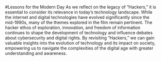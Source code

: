 #Lessons for the Modern Day
As we reflect on the legacy of "Hackers," it is essential to consider its relevance in today's technology landscape. While the internet and digital technologies have evolved significantly since the mid-1990s, many of the themes explored in the film remain pertinent. The hacker ethos of exploration, innovation, and freedom of information continues to shape the development of technology and influence debates about cybersecurity and digital rights. By revisiting "Hackers," we can gain valuable insights into the evolution of technology and its impact on society, empowering us to navigate the complexities of the digital age with greater understanding and awareness.
